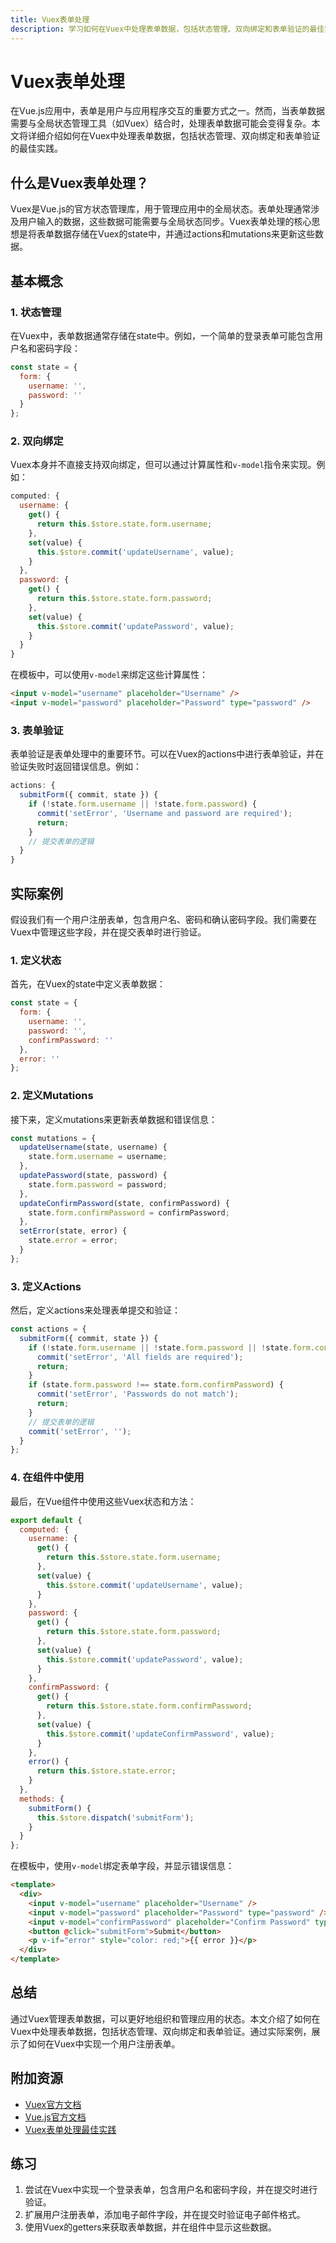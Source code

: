 ```yaml
---
title: Vuex表单处理
description: 学习如何在Vuex中处理表单数据，包括状态管理、双向绑定和表单验证的最佳实践。
---
```


# Vuex表单处理

在Vue.js应用中，表单是用户与应用程序交互的重要方式之一。然而，当表单数据需要与全局状态管理工具（如Vuex）结合时，处理表单数据可能会变得复杂。本文将详细介绍如何在Vuex中处理表单数据，包括状态管理、双向绑定和表单验证的最佳实践。

## 什么是Vuex表单处理？

Vuex是Vue.js的官方状态管理库，用于管理应用中的全局状态。表单处理通常涉及用户输入的数据，这些数据可能需要与全局状态同步。Vuex表单处理的核心思想是将表单数据存储在Vuex的state中，并通过actions和mutations来更新这些数据。

## 基本概念

### 1. 状态管理

在Vuex中，表单数据通常存储在state中。例如，一个简单的登录表单可能包含用户名和密码字段：

```javascript
const state = {
  form: {
    username: '',
    password: ''
  }
};
```

### 2. 双向绑定

Vuex本身并不直接支持双向绑定，但可以通过计算属性和`v-model`指令来实现。例如：

```javascript
computed: {
  username: {
    get() {
      return this.$store.state.form.username;
    },
    set(value) {
      this.$store.commit('updateUsername', value);
    }
  },
  password: {
    get() {
      return this.$store.state.form.password;
    },
    set(value) {
      this.$store.commit('updatePassword', value);
    }
  }
}
```

在模板中，可以使用`v-model`来绑定这些计算属性：

```html
<input v-model="username" placeholder="Username" />
<input v-model="password" placeholder="Password" type="password" />
```

### 3. 表单验证

表单验证是表单处理中的重要环节。可以在Vuex的actions中进行表单验证，并在验证失败时返回错误信息。例如：

```javascript
actions: {
  submitForm({ commit, state }) {
    if (!state.form.username || !state.form.password) {
      commit('setError', 'Username and password are required');
      return;
    }
    // 提交表单的逻辑
  }
}
```

## 实际案例

假设我们有一个用户注册表单，包含用户名、密码和确认密码字段。我们需要在Vuex中管理这些字段，并在提交表单时进行验证。

### 1. 定义状态

首先，在Vuex的state中定义表单数据：

```javascript
const state = {
  form: {
    username: '',
    password: '',
    confirmPassword: ''
  },
  error: ''
};
```

### 2. 定义Mutations

接下来，定义mutations来更新表单数据和错误信息：

```javascript
const mutations = {
  updateUsername(state, username) {
    state.form.username = username;
  },
  updatePassword(state, password) {
    state.form.password = password;
  },
  updateConfirmPassword(state, confirmPassword) {
    state.form.confirmPassword = confirmPassword;
  },
  setError(state, error) {
    state.error = error;
  }
};
```

### 3. 定义Actions

然后，定义actions来处理表单提交和验证：

```javascript
const actions = {
  submitForm({ commit, state }) {
    if (!state.form.username || !state.form.password || !state.form.confirmPassword) {
      commit('setError', 'All fields are required');
      return;
    }
    if (state.form.password !== state.form.confirmPassword) {
      commit('setError', 'Passwords do not match');
      return;
    }
    // 提交表单的逻辑
    commit('setError', '');
  }
};
```

### 4. 在组件中使用

最后，在Vue组件中使用这些Vuex状态和方法：

```javascript
export default {
  computed: {
    username: {
      get() {
        return this.$store.state.form.username;
      },
      set(value) {
        this.$store.commit('updateUsername', value);
      }
    },
    password: {
      get() {
        return this.$store.state.form.password;
      },
      set(value) {
        this.$store.commit('updatePassword', value);
      }
    },
    confirmPassword: {
      get() {
        return this.$store.state.form.confirmPassword;
      },
      set(value) {
        this.$store.commit('updateConfirmPassword', value);
      }
    },
    error() {
      return this.$store.state.error;
    }
  },
  methods: {
    submitForm() {
      this.$store.dispatch('submitForm');
    }
  }
};
```

在模板中，使用`v-model`绑定表单字段，并显示错误信息：

```html
<template>
  <div>
    <input v-model="username" placeholder="Username" />
    <input v-model="password" placeholder="Password" type="password" />
    <input v-model="confirmPassword" placeholder="Confirm Password" type="password" />
    <button @click="submitForm">Submit</button>
    <p v-if="error" style="color: red;">{{ error }}</p>
  </div>
</template>
```

## 总结

通过Vuex管理表单数据，可以更好地组织和管理应用的状态。本文介绍了如何在Vuex中处理表单数据，包括状态管理、双向绑定和表单验证。通过实际案例，展示了如何在Vuex中实现一个用户注册表单。

## 附加资源

- [Vuex官方文档](https://vuex.vuejs.org/)
- [Vue.js官方文档](https://vuejs.org/)
- [Vuex表单处理最佳实践](https://vuejsdevelopers.com/2017/09/11/vue-js-vuex-form-handling/)

## 练习

1. 尝试在Vuex中实现一个登录表单，包含用户名和密码字段，并在提交时进行验证。
2. 扩展用户注册表单，添加电子邮件字段，并在提交时验证电子邮件格式。
3. 使用Vuex的getters来获取表单数据，并在组件中显示这些数据。
